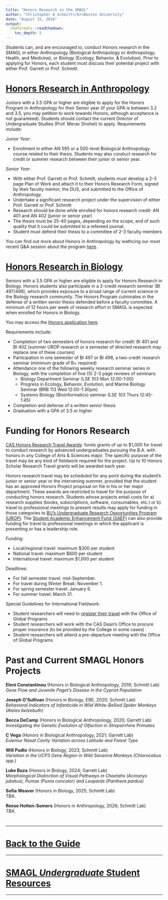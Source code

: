 ```yaml
---
title: "Honors Research in the SMAGL"
author: "Christopher A Schmitt</br>Boston University"
date: "August 15, 2024"
output: 
  rmdformats::readthedown:
    toc_depth: 5
---
```


Students can, and are encouraged to, conduct Honors research in the SMAGL in either Anthropology (Biological Anthropology or Anthropology, Health, and Medicine), or Biology (Ecology, Behavior, & Evolution). Prior to applying for Honors, each student must discuss their potential project with either Prof. Garrett or Prof. Schmitt.

# [Honors Research in Anthropology](https://www.bu.edu/anthrop/academics/undergraduate-program/honors-in-the-major/)

Juniors with a 3.5 GPA or higher are eligible to apply for the Honors Program in Anthropology for their Senior year (if your GPA is between 3.2 and 3.5, you may petition to work towards Honors, although acceptance is not guaranteed). Students should contact the current Director of Undergraduate Studies (Prof. Merav Shohet) to apply. Requirements include:

*Junior Year*:

*	Enrollment in either AN 595 or a 500-level Biological Anthropology course related to their thesis. Students may also conduct research for credit or summer research between their junior or senior year.

*Senior Year*:

*	With either Prof. Garrett or Prof. Schmitt, students must develop a 2-3 page Plan of Work and attach it to their Honors Research Form, signed by their faculty mentor, the DUS, and submitted to the Office of Anthropology.
*	Undertake a significant research project under the supervision of either Prof. Garrett or Prof. Schmitt
*	Research should be done while enrolled for honors research credit: AN 401 and AN 402 (junior or senior year)
*	The thesis must be 25-40 pages, depending on the scope, and of such quality that it could be submitted to a refereed journal.
*	Student must defend their thesis to a committee of 2-3 faculty members

You can find out more about Honors in Anthropology by wathcing our most recent Q&A session about the program [here](https://www.youtube.com/watch?v=xirq7SiAWxE).

# [Honors Research in Biology](https://www.bu.edu/biology/research-credit/)

Seniors with a 3.5 GPA or higher are eligible to apply for Honors Research in Biology. Honors students also participate in a 2-credit research seminar (BI 497/498), which provides exposure to a broad range of current science in the Biology research community. The Honors Program culminates in the defense of a written senior thesis defended before a faculty committee. A minimum of 12 hours per week of research effort in SMAGL is expected when enrolled for Honors in Biology.

You may access the [Honors application here](http://www.bu.edu/biology/research-app/).

Requirements include:

*	Completion of two semesters of honors research for credit: BI 401 and BI 402 (summer UROP research or a semester of directed research may replace one of these courses)
*	Participation in one semester of BI 497 or BI 498, a two-credit research seminar (minimum grade of B+ required)
*	Attendance one of the following weekly research seminar series in Biology, with the completion of five (5) 2-3 page reviews of seminars:
    +	Biology Department Seminar (LSE 103 Mon 12:00-1:00)
    +	Progress in Ecology, Behavior, Evolution, and Marine Biology Seminar (BRB 113 Wed 12:00-1:30pm)
    +	Systems Biology (Bioinformatics) seminar (LSE 103 Thurs 12:45-1:45)
*	Completion and defense of a written senior thesis
*	Graduation with a GPA of 3.5 or higher

# Funding for Honors Research

[CAS Honors Research Travel Awards](https://www.bu.edu/cas/academics/undergraduate-education/special-academic-opportunities/honors-in-the-major/cas-honors-research-travel-awards/): funds grants of up to \$1,000 for travel to conduct research by advanced undergraduates pursuing the B.A. with honors in any College of Arts & Sciences major. The specific purpose of the travel may be any kind of fieldwork required for the project. Up to 10 Honors Scholar Research Travel grants will be awarded each year.

Honors research travel may be scheduled for any point during the student’s junior or senior year or the intervening summer, provided that the student has an approved Honors Project proposal on file in his or her major department.
These awards are restricted to travel for the purpose of conducting honors research. Students whose projects entail costs for a) research supplies (books, subscriptions, software, consumables, etc.) or b) travel to professional meetings to present results may apply for funding in those categories to [BU’s Undergraduate Research Opportunities Program (UROP)](http://www.bu.edu/urop/). The [Student Academic Enhancement Fund (SAEF)](https://www.bu.edu/cas/current-students/undergraduate/special-opportunities/saef/) can also provide funding for travel to professional meetings in which the applicant is presenting or has a leadership role.

Funding:

*	Local/regional travel: maximum $300 per student
*	National travel: maximum $600 per student
*	International travel: maximum $1,000 per student

Deadlines:

*	For fall semester travel: mid-September.
*	For travel during Winter Break: November 1.
*	For spring semester travel: January 6.
*	For summer travel: March 31.

Special Guidelines for International Fieldwork:

*	Student researchers will need to [register their travel](https://www.bu.edu/globalprograms/manage/international-travel/registry/) with the Office of Global Programs
*	Student researchers will work with the CAS Dean’s Office to procure proper insurance (to be provided by the College in some cases)
* Student researchers will attend a pre-departure meeting with the Office of Global Programs


# Past and Current SMAGL Honors Projects

**Eleni Constantinou** (Honors in Biological Anthropology, 2019; Schmitt Lab)<br>
*Gene Flow and Juvenile Paget’s Disease in the Cypriot Population*

**Joseph O’Sullivan** (Honors in Biology, EBE, 2020; Schmitt Lab)<br>
*Behavioral Indicators of Infanticide in Wild White-Bellied Spider Monkeys (Ateles belzebuth)*

**Becca DeCamp** (Honors in Biological Anthropology, 2020; Garrett Lab)<br>
*Investigating the Genetic Evolution of Olfaction in Strepsirrhine Primates*

**C Vega** (Honors in Biological Anthropology, 2021; Garrett Lab)<br>
*Eulemur Nasal Cavity Variation across Latitude and Forest Type*

**Will Pudlo** (Honors in Biology, 2023; Schmitt Lab)<br>
*Variation in the UCP3 Gene Region in Wild Savanna Monkeys (Chlorocebus spp.)*

**Luke Buza** (Honors in Biology, 2024; Garrett Lab)<br>
*Morphological Distinction of Visual Pathways in Cheetahs (Acinonyx jubatus), Pumas (Puma concolor) and Leopards (Panthera pardus)*

**Sofia Weaver** (Honors in Biology, 2025; Schmitt Lab)<br>
*TBA*.

**Reese Hotten-Somers** (Honors in Anthropology, 2026; Schmitt Lab)<br>
*TBA*.


#
#
#
#
#
#
#
#
#
#

***

# [**Back to the Guide**](https://fuzzyatelin.github.io/smagl_student_guide/overview.html)

***
# [**SMAGL *Undergraduate* Student Resources**](https://fuzzyatelin.github.io/smagl_student_guide/smagl_ugrad.html)
***

